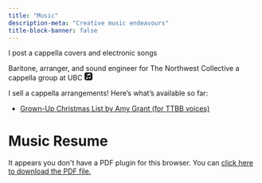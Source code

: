 ```yaml
---
title: "Music"
description-meta: "Creative music endeavours"
title-block-banner: false
---
```


I post a cappella covers and electronic songs [<i class="bi bi-youtube"></i>](https://www.youtube.com/@rickthatsme)

Baritone, arranger, and sound engineer for The Northwest Collective a cappella group at UBC
[<i class="bi bi-instagram"></i>](https://www.instagram.com/ubcnwc)
[<i class="bi bi-youtube"></i>](https://www.youtube.com/@ubcnwc)
[<i class="bi bi-spotify"></i>](https://open.spotify.com/artist/3UjG9hWdNDlhPm29CbHXKp?si=O-EXma6MT9C9cAOm0rL8Og&nd=1&dlsi=7d0fc808d93a4fbe)
[<svg xmlns="http://www.w3.org/2000/svg" width="16" height="16" fill="currentColor" class="bi bi-apple-music" viewBox="0 0 16 16">
  <path fill-rule="evenodd" d="m10.995 0 .573.001q.241 0 .483.007c.35.01.705.03 1.051.093.352.063.68.166.999.329a3.36 3.36 0 0 1 1.47 1.468c.162.32.265.648.328 1 .063.347.084.7.093 1.051q.007.241.007.483l.001.573v5.99l-.001.573q0 .241-.008.483c-.01.35-.03.704-.092 1.05a3.5 3.5 0 0 1-.33 1 3.36 3.36 0 0 1-1.468 1.468 3.5 3.5 0 0 1-1 .33 7 7 0 0 1-1.05.092q-.241.007-.483.008l-.573.001h-5.99l-.573-.001q-.241 0-.483-.008a7 7 0 0 1-1.052-.092 3.6 3.6 0 0 1-.998-.33 3.36 3.36 0 0 1-1.47-1.468 3.6 3.6 0 0 1-.328-1 7 7 0 0 1-.093-1.05Q.002 11.81 0 11.568V5.005l.001-.573q0-.241.007-.483c.01-.35.03-.704.093-1.05a3.6 3.6 0 0 1 .329-1A3.36 3.36 0 0 1 1.9.431 3.5 3.5 0 0 1 2.896.1 7 7 0 0 1 3.95.008Q4.19.002 4.432 0h.573zm-.107 2.518-4.756.959H6.13a.66.66 0 0 0-.296.133.5.5 0 0 0-.16.31c-.004.027-.01.08-.01.16v5.952c0 .14-.012.275-.106.39-.095.115-.21.15-.347.177l-.31.063c-.393.08-.65.133-.881.223a1.4 1.4 0 0 0-.519.333 1.25 1.25 0 0 0-.332.995c.031.297.166.582.395.792.156.142.35.25.578.296.236.047.49.031.858-.043.196-.04.38-.102.555-.205a1.4 1.4 0 0 0 .438-.405 1.5 1.5 0 0 0 .233-.55c.042-.202.052-.386.052-.588V6.347c0-.276.08-.35.302-.404.024-.005 3.954-.797 4.138-.833.257-.049.378.025.378.294v3.524c0 .14-.001.28-.096.396-.094.115-.211.15-.348.178l-.31.062c-.393.08-.649.133-.88.223a1.4 1.4 0 0 0-.52.334 1.26 1.26 0 0 0-.34.994c.03.297.174.582.404.792a1.2 1.2 0 0 0 .577.294c.237.048.49.03.858-.044.197-.04.381-.098.556-.202a1.4 1.4 0 0 0 .438-.405q.173-.252.233-.549a2.7 2.7 0 0 0 .044-.589V2.865c0-.273-.143-.443-.4-.42-.04.003-.383.064-.424.073"/>
</svg>](music.apple.com/us/artist/the-northwest-collective/1576940221)

I sell a cappella arrangements! Here's what's available so far:

- [Grown-Up Christmas List by Amy Grant (for TTBB voices)](https://www.sheetmusicdirect.com/en-US/se/ID_No/1762582/Product.aspx)



# Music Resume

```{=html}
<object data="files/Nicholas_Richardson_Music_CV.pdf" type="application/pdf" width="100%" height="100%" style="min-height:100vh;">
    <p>It appears you don't have a PDF plugin for this browser.
    You can <a href="files/Nicholas_Richardson_Music_CV.pdf">click here to
    download the PDF file.</a></p>
</object>
```
